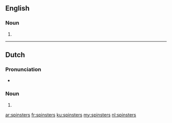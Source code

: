 ==English==

===Noun===
{{head|en|noun plural form}}

# {{plural of|spinster|lang=en}}

----

==Dutch==

===Pronunciation===
* {{audio|Nl-spinsters.ogg|Audio|lang=nl}}

===Noun===
{{head|nl|noun plural form}}

# {{nl-noun form of|pl|spinster}}

[[ar:spinsters]]
[[fr:spinsters]]
[[ku:spinsters]]
[[my:spinsters]]
[[nl:spinsters]]